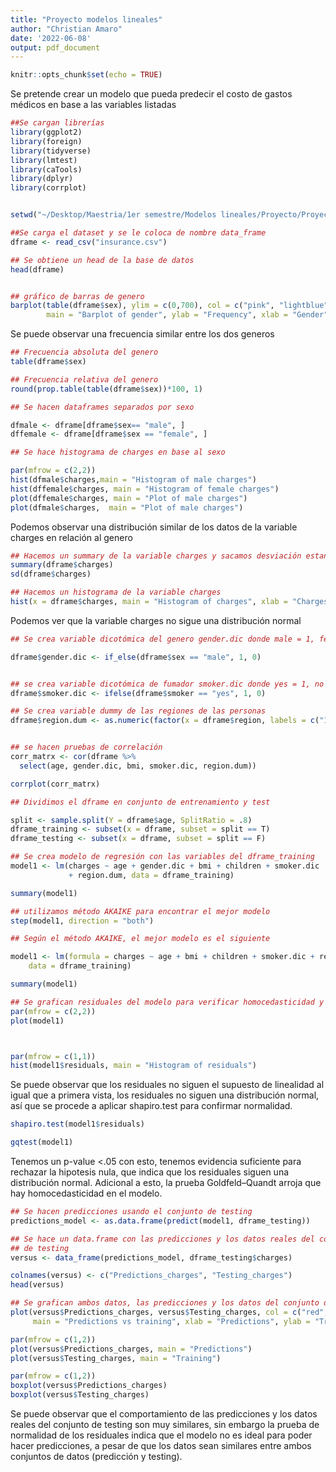 ```yaml
---
title: "Proyecto modelos lineales"
author: "Christian Amaro"
date: '2022-06-08'
output: pdf_document
---
```


```r
knitr::opts_chunk$set(echo = TRUE)
```

Se pretende crear un modelo que pueda predecir el costo de gastos médicos en base a las variables listadas


```r

##Se cargan librerías
library(ggplot2)
library(foreign)
library(tidyverse)
library(lmtest)
library(caTools)
library(dplyr)
library(corrplot)


setwd("~/Desktop/Maestria/1er semestre/Modelos lineales/Proyecto/Proyecto final")

##Se carga el dataset y se le coloca de nombre data_frame
dframe <- read_csv("insurance.csv")

## Se obtiene un head de la base de datos
head(dframe)


## gráfico de barras de genero 
barplot(table(dframe$sex), ylim = c(0,700), col = c("pink", "lightblue"), 
        main = "Barplot of gender", ylab = "Frequency", xlab = "Gender")
```

Se puede observar una frecuencia similar entre los dos generos

```r
## Frecuencia absoluta del genero
table(dframe$sex)

## Frecuencia relativa del genero
round(prop.table(table(dframe$sex))*100, 1)

## Se hacen dataframes separados por sexo

dfmale <- dframe[dframe$sex== "male", ]
dffemale <- dframe[dframe$sex == "female", ]

## Se hace histograma de charges en base al sexo

par(mfrow = c(2,2))
hist(dfmale$charges,main = "Histogram of male charges")
hist(dffemale$charges, main = "Histogram of female charges")
plot(dffemale$charges, main = "Plot of male charges")
plot(dfmale$charges,  main = "Plot of male charges")
```

Podemos observar una distribución similar de los datos de la variable charges en relación al genero

```r
## Hacemos un summary de la variable charges y sacamos desviación estandar
summary(dframe$charges)
sd(dframe$charges)

## Hacemos un histograma de la variable charges
hist(x = dframe$charges, main = "Histogram of charges", xlab = "Charges", ylab = "Frequency")

```

Podemos ver que la variable charges no sigue una distribución normal


```r

## Se crea variable dicotómica del genero gender.dic donde male = 1, female = 0

dframe$gender.dic <- if_else(dframe$sex == "male", 1, 0)


## se crea variable dicotómica de fumador smoker.dic donde yes = 1, no = 0 
dframe$smoker.dic <- ifelse(dframe$smoker == "yes", 1, 0)

## Se crea variable dummy de las regiones de las personas
dframe$region.dum <- as.numeric(factor(x = dframe$region, labels = c("1","2","3","4")))


## se hacen pruebas de correlación
corr_matrx <- cor(dframe %>% 
  select(age, gender.dic, bmi, smoker.dic, region.dum))

corrplot(corr_matrx)
```


```r
## Dividimos el dframe en conjunto de entrenamiento y test

split <- sample.split(Y = dframe$age, SplitRatio = .8)
dframe_training <- subset(x = dframe, subset = split == T)
dframe_testing <- subset(x = dframe, subset = split == F)

```


```r
## Se crea modelo de regresión con las variables del dframe_training
model1 <- lm(charges ~ age + gender.dic + bmi + children + smoker.dic
             + region.dum, data = dframe_training)

summary(model1)

## utilizamos método AKAIKE para encontrar el mejor modelo 
step(model1, direction = "both")

## Según el método AKAIKE, el mejor modelo es el siguiente

model1 <- lm(formula = charges ~ age + bmi + children + smoker.dic + region.dum, 
    data = dframe_training)

summary(model1)

## Se grafican residuales del modelo para verificar homocedasticidad y normalidad en los residuales
par(mfrow = c(2,2))
plot(model1)



par(mfrow = c(1,1))
hist(model1$residuals, main = "Histogram of residuals")

```

Se puede observar que los residuales no siguen el supuesto de linealidad al igual que 
a primera vista, los residuales no siguen una distribución normal, así que se procede a aplicar shapiro.test para confirmar normalidad.


```r
shapiro.test(model1$residuals)

gqtest(model1)
```
Tenemos un p-value <.05 con esto, tenemos evidencia suficiente para rechazar la hipotesis nula, que indica que los residuales siguen una distribución normal. Adicional a esto, la prueba Goldfeld–Quandt arroja que hay homocedasticidad en el modelo.

```r

## Se hacen predicciones usando el conjunto de testing
predictions_model <- as.data.frame(predict(model1, dframe_testing))

## Se hace un data.frame con las predicciones y los datos reales del conjunto
## de testing
versus <- data_frame(predictions_model, dframe_testing$charges)

colnames(versus) <- c("Predictions_charges", "Testing_charges")
head(versus)

## Se grafican ambos datos, las predicciones y los datos del conjunto de testing
plot(versus$Predictions_charges, versus$Testing_charges, col = c("red", "blue"), 
     main = "Predictions vs training", xlab = "Predictions", ylab = "Training")

par(mfrow = c(1,2))
plot(versus$Predictions_charges, main = "Predictions")
plot(versus$Testing_charges, main = "Training")

par(mfrow = c(1,2))
boxplot(versus$Predictions_charges)
boxplot(versus$Testing_charges)


```

Se puede observar que el comportamiento de las predicciones y los datos reales del conjunto de testing son muy similares, sin embargo la prueba de normalidad de los residuales indica que el modelo no es ideal para poder hacer predicciones, a pesar de que los datos sean similares entre ambos conjuntos de datos (predicción y testing).